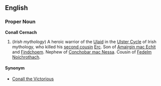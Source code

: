 ==English==

===Proper Noun===
{{Wikipedia}}
'''Conall Cernach'''

#(''Irish mythology'') A heroic warrior of the [[Ulaid]] in the [[Ulster Cycle]] of Irish mythology, who killed his [[second cousin]] [[Erc]].  Son of [[Amairgin mac Echit]] and [[Findchoem]].  Nephew of [[Conchobar mac Nessa]].  Cousin of [[Fedelm Noíchrothach]].

====Synonym====
*[[Conall the Victorious]]